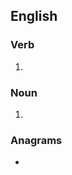 ==English==

===Verb===
{{head|en|verb form}}

# {{en-third-person singular of|ruckle}}

===Noun===
{{head|en|noun plural form}}

# {{plural of|ruckle|lang=en}}

===Anagrams===
* {{anagrams|en|a=ceklrsu|luckers|sculker|suckler}}